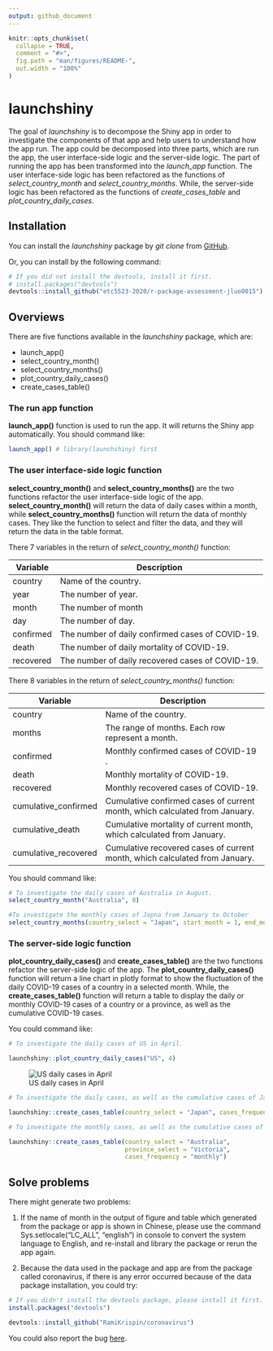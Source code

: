 ```yaml
---
output: github_document
---
```


<!-- README.md is generated from README.Rmd. Please edit that file -->

```r
knitr::opts_chunk$set(
  collapse = TRUE,
  comment = "#>",
  fig.path = "man/figures/README-",
  out.width = "100%"
)
```

# launchshiny
<!-- badges: start -->
<!-- badges: end -->

The goal of _launchshiny_ is to decompose the Shiny app in order to investigate the components of that app and help users to understand how the app run. The app could be decomposed into three parts, which are run the app, the user interface-side logic and the server-side logic. The part of running the app has been transformed into the *launch_app* function. The user interface-side logic has been refactored as the functions of *select_country_month* and *select_country_months*. While, the server-side logic has been refactored as the functions of *create_cases_table* and *plot_country_daily_cases*.

## Installation

You can install the _launchshiny_ package by _git clone_ from [GitHub]().

Or, you can install by the following command:

``` r
# If you did not install the devtools, install it first.
# install.packages("devtools")
devtools::install_github("etc5523-2020/r-package-assessment-jluo0015")
```
## Overviews

There are five functions available in the _launchshiny_ package, which are:

- launch_app()
- select_country_month()
- select_country_months()
- plot_country_daily_cases()
- create_cases_table()

### The run app function

**launch_app()** function is used to run the app. It will returns the Shiny app automatically. You should command like:

```r
launch_app() # library(launchshiny) first
```

### The user interface-side logic function

**select_country_month()** and **select_country_months()** are the two functions refactor the user interface-side logic of the app. **select_country_month()** will return the data of daily cases within a month, while **select_country_months()** function will return the data of monthly cases. They like the function to select and filter the data, and they will return the data in the table format.

There 7 variables in the return of _select_country_month()_ function:

|Variable     |Description                                     |
|-------------|------------------------------------------------|
|country      |Name of the country.                            |
|year         |The number of year.                             |
|month        |The number of month                             |
|day          |The number of day.                              |
|confirmed    |The number of daily confirmed cases of COVID-19.|
|death        |The number of daily mortality of COVID-19.      |
|recovered    |The number of daily recovered cases of COVID-19.|


There 8 variables in the return of _select_country_months()_ function:

|Variable            |Description                                                                |
|--------------------|---------------------------------------------------------------------------|
|country             |Name of the country.                                                       |
|months              |The range of months. Each row represent a month.                           |
|confirmed           |Monthly confirmed cases of COVID-19 .                                      |
|death               |Monthly mortality of COVID-19.                                             |
|recovered           |Monthly recovered cases of COVID-19.                                       |
|cumulative_confirmed|Cumulative confirmed cases of current month, which calculated from January.|
|cumulative_death    |Cumulative mortality of current month, which calculated from January.      |
|cumulative_recovered|Cumulative recovered cases of current month, which calculated from January.|

You should command like:

```r
# To investigate the daily cases of Australia in August.
select_country_month("Australia", 8)

#To investigate the monthly cases of Japna from January to October
select_country_months(country_select = "Japan", start_month = 1, end_month = 10)
```

### The server-side logic function

**plot_country_daily_cases()** and **create_cases_table()** are the two functions refactor the server-side logic of the app. The **plot_country_daily_cases()** function will return a line chart in plotly format to show the fluctuation of the daily COVID-19 cases of a country in a selected month. While, the **create_cases_table()** function will return a table to display the daily or monthly COVID-19 cases of a country or a province, as well as the cumulative COVID-19 cases. 

You could command like:

```r
# To investigate the daily cases of US in April.

launchshiny::plot_country_daily_cases("US", 4)

```

![US daily cases in April](man/figures/plot.png)

```r
# To investigate the daily cases, as well as the cumulative cases of Japan.

launchshiny::create_cases_table(country_select = "Japan", cases_frequency = "daily")
```



```r
# To investigate the monthly cases, as well as the cumulative cases of Victoria, Australia.

launchshiny::create_cases_table(country_select = "Australia", 
                                province_select = "Victoria", 
                                cases_frequency = "monthly")
```



## Solve problems

There might generate two problems:

1. If the name of month in the output of figure and table which generated from the package or app is shown in Chinese, please use the command Sys.setlocale(“LC_ALL”, “english”) in console to convert the system language to English, and re-install and library the package or rerun the app again.

2. Because the data used in the package and app are from the package called coronavirus, if there is any error occurred because of the data package installation, you could try:

```r
# If you didn't install the devtools package, please install it first.
install.packages("devtools") 

devtools::install_github("RamiKrispin/coronavirus")
```

You could also report the bug [here](https://github.com/etc5523-2020/r-package-assessment-jluo0015/issues).
